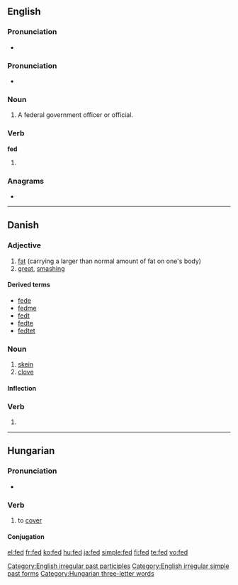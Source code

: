 {{wikipedia|dab=FED}}
{{also|Fed|Fed.|FED}}
==English==

===Pronunciation===
* {{audio|en-us-fed.ogg|Audio (US)}}

===Pronunciation===
* {{IPA|/fεt/}}

===Noun===
{{en-noun}}

# {{informal}} A federal government officer or official.

===Verb===
'''fed'''

# {{past of|[[feed]]}}

===Anagrams===
* {{alphagram|[[def#English|def]]}} 


[[Category:English irregular past participles]]
[[Category:English irregular simple past forms]]

----

==Danish==

===Adjective===
{{infl|da|adjective|neuter|fedt|definite and plural|fede|comparative|federe|superlative|fedest}}

# [[fat]] (carrying a larger than normal amount of fat on one's body)
# [[great]], [[smashing]]

====Derived terms====
* [[fede]] {{pos v}}
* [[fedme]] {{c}}
* [[fedt]] {{n}}
* [[fedte]] {{pos v}}
* [[fedtet]] {{pos a}}

===Noun===
{{da-noun|stem=fedd|et}}

# [[skein]]
# [[clove]]

====Inflection====
{{da-noun-infl|stem=fedd|et}}

===Verb===
{{infl|da|verb form}}

# {{form of|imperative|fede|lang=Danish}}

----

==Hungarian==

===Pronunciation===
* {{IPA|/ˈfɛd/|lang=hu}}

===Verb===
{{infl|hu|verb}}

# to [[cover]]

====Conjugation====
{{hu-conj-ek|fed|ett}}

[[Category:Hungarian three-letter words]]

[[el:fed]]
[[fr:fed]]
[[ko:fed]]
[[hu:fed]]
[[ja:fed]]
[[simple:fed]]
[[fi:fed]]
[[te:fed]]
[[vo:fed]]